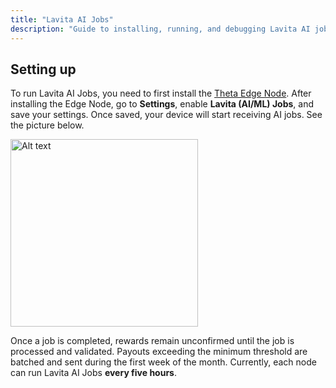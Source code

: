 ```yaml
---
title: "Lavita AI Jobs"
description: "Guide to installing, running, and debugging Lavita AI jobs."
---
```


## Setting up

To run Lavita AI Jobs, you need to first install the [Theta Edge Node](https://docs.thetatoken.org/docs/setup-theta-edge-node). After installing the Edge Node, go to **Settings**, enable **Lavita (AI/ML) Jobs**, and save your settings. Once saved, your device will start receiving AI jobs. See the picture below.

<img width="300" alt="Alt text" src="/Screenshot2025-02-12at12.32.43PM.png" />

Once a job is completed, rewards remain unconfirmed until the job is processed and validated. Payouts exceeding the minimum threshold are batched and sent during the first week of the month. Currently, each node can run Lavita AI Jobs **every five hours**.